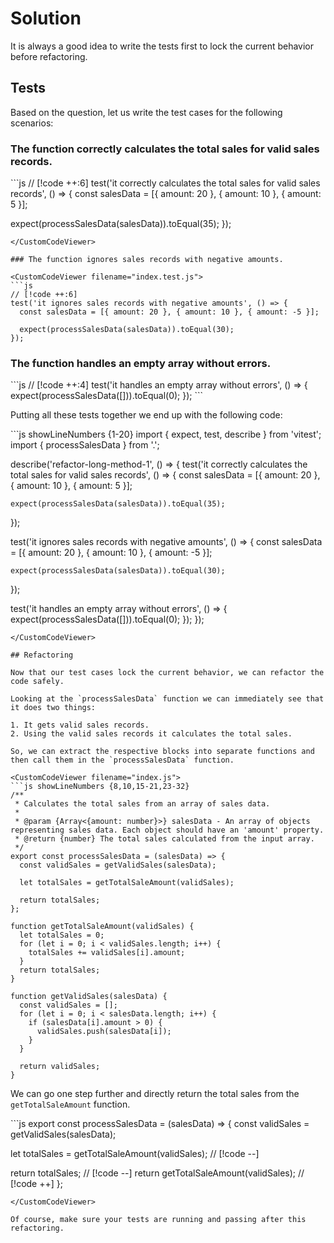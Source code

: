 
# Solution

It is always a good idea to write the tests first to lock the current behavior before refactoring.

## Tests

Based on the question, let us write the test cases for the following scenarios:

### The function correctly calculates the total sales for valid sales records.

<CustomCodeViewer filename="index.test.js">
```js
// [!code ++:6]
test('it correctly calculates the total sales for valid sales records', () => {
  const salesData = [{ amount: 20 }, { amount: 10 }, { amount: 5 }];

  expect(processSalesData(salesData)).toEqual(35);
});
```
</CustomCodeViewer>

### The function ignores sales records with negative amounts.

<CustomCodeViewer filename="index.test.js">
```js
// [!code ++:6]
test('it ignores sales records with negative amounts', () => {
  const salesData = [{ amount: 20 }, { amount: 10 }, { amount: -5 }];

  expect(processSalesData(salesData)).toEqual(30);
});
```
</CustomCodeViewer>

### The function handles an empty array without errors.

<CustomCodeViewer filename="index.test.js">
```js
// [!code ++:4]
test('it handles an empty array without errors', () => {
  expect(processSalesData([])).toEqual(0);
});
```
</CustomCodeViewer>

Putting all these tests together we end up with the following code:

<CustomCodeViewer filename="index.test.js">
```js showLineNumbers {1-20}
import { expect, test, describe } from 'vitest';
import { processSalesData } from '.';

describe('refactor-long-method-1', () => {
  test('it correctly calculates the total sales for valid sales records', () => {
    const salesData = [{ amount: 20 }, { amount: 10 }, { amount: 5 }];

    expect(processSalesData(salesData)).toEqual(35);
  });

  test('it ignores sales records with negative amounts', () => {
    const salesData = [{ amount: 20 }, { amount: 10 }, { amount: -5 }];

    expect(processSalesData(salesData)).toEqual(30);
  });

  test('it handles an empty array without errors', () => {
    expect(processSalesData([])).toEqual(0);
  });
});
```
</CustomCodeViewer>

## Refactoring

Now that our test cases lock the current behavior, we can refactor the code safely.

Looking at the `processSalesData` function we can immediately see that it does two things:

1. It gets valid sales records.
2. Using the valid sales records it calculates the total sales.

So, we can extract the respective blocks into separate functions and then call them in the `processSalesData` function.

<CustomCodeViewer filename="index.js">
```js showLineNumbers {8,10,15-21,23-32}
/**
 * Calculates the total sales from an array of sales data.
 *
 * @param {Array<{amount: number}>} salesData - An array of objects representing sales data. Each object should have an 'amount' property.
 * @return {number} The total sales calculated from the input array.
 */
export const processSalesData = (salesData) => {
  const validSales = getValidSales(salesData);

  let totalSales = getTotalSaleAmount(validSales);

  return totalSales;
};

function getTotalSaleAmount(validSales) {
  let totalSales = 0;
  for (let i = 0; i < validSales.length; i++) {
    totalSales += validSales[i].amount;
  }
  return totalSales;
}

function getValidSales(salesData) {
  const validSales = [];
  for (let i = 0; i < salesData.length; i++) {
    if (salesData[i].amount > 0) {
      validSales.push(salesData[i]);
    }
  }

  return validSales;
}
```
</CustomCodeViewer>

We can go one step further and directly return the total sales from the `getTotalSaleAmount` function.

<CustomCodeViewer filename="index.js">
```js
export const processSalesData = (salesData) => {
  const validSales = getValidSales(salesData);

  let totalSales = getTotalSaleAmount(validSales); // [!code --]

  return totalSales; // [!code --]
  return getTotalSaleAmount(validSales); // [!code ++]
};
```
</CustomCodeViewer>

Of course, make sure your tests are running and passing after this refactoring.
